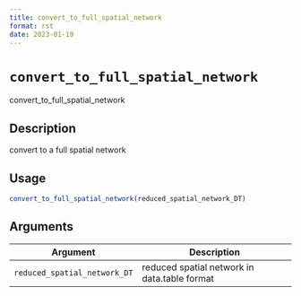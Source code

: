 ```yaml
--- 
title: convert_to_full_spatial_network 
format: rst 
date: 2023-01-19 
--- 
```

# `convert_to_full_spatial_network`

convert_to_full_spatial_network


## Description

convert to a full spatial network


## Usage

```r
convert_to_full_spatial_network(reduced_spatial_network_DT)
```


## Arguments

Argument      |Description
------------- |----------------
`reduced_spatial_network_DT`     |     reduced spatial network in data.table format


